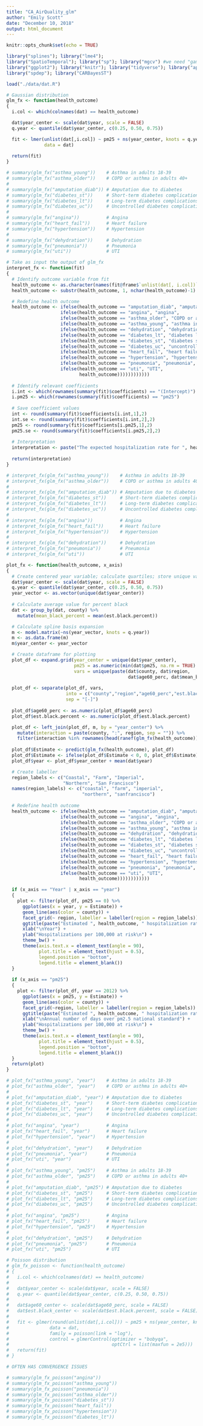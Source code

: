 ```yaml
---
title: "CA_AirQuality_glm"
author: "Emily Scott"
date: "December 10, 2018"
output: html_document
---
```


```r
knitr::opts_chunk$set(echo = TRUE)
```

```r
library("splines"); library("lme4"); 
library("SpatioTemporal"); library("sp"); library("mgcv") #we need "gam" function
library("ggplot2"); library("knitr"); library("tidyverse"); library("ape") #moran's I
library("spdep"); library("CARBayesST")
```

```r
load("./data/dat.R")
```

```r
# Gaussian distribution
glm_fx <- function(health_outcome)
{
  i.col <- which(colnames(dat) == health_outcome)

  dat$year_center <- scale(dat$year, scale = FALSE)
  q.year <- quantile(dat$year_center, c(0.25, 0.50, 0.75))

  fit <- lmer(unlist(dat[,i.col]) ~ pm25 + ns(year_center, knots = q.year) + age60_perc + est.black.percent + (1|region/county), 
              data = dat)
  
  return(fit)
}

# summary(glm_fx("asthma_young"))    # Asthma in adults 18-39
# summary(glm_fx("asthma_older"))    # COPD or asthma in adults 40+
# 
# summary(glm_fx("amputation_diab")) # Amputation due to diabetes
# summary(glm_fx("diabetes_st"))     # Short-term diabetes complications
# summary(glm_fx("diabetes_lt"))     # Long-term diabetes complications
# summary(glm_fx("diabetes_uc"))     # Uncontrolled diabetes complications
# 
# summary(glm_fx("angina"))          # Angina
# summary(glm_fx("heart_fail"))      # Heart failure
# summary(glm_fx("hypertension"))    # Hypertension
# 
# summary(glm_fx("dehydration"))     # Dehydration
# summary(glm_fx("pneumonia"))       # Pneumonia
# summary(glm_fx("uti"))             # UTI

```

```r
# Take as input the output of glm_fx
interpret_fx <- function(fit)
{
  # Identify outcome variable from fit
  health_outcome <- as.character(names(fit@frame$`unlist(dat[, i.col])`)[1])
  health_outcome <- substr(health_outcome, 1, nchar(health_outcome)-1)

  # Redefine health outcome
  health_outcome <- ifelse(health_outcome == "amputation_diab", "amputation due to diabetes",
                    ifelse(health_outcome == "angina", "angina",
                    ifelse(health_outcome == "asthma_older", "COPD or asthma in older adults (age 40+)",
                    ifelse(health_outcome == "asthma_young", "asthma in younger adults (age 18-39)",
                    ifelse(health_outcome == "dehydration", "dehydration",
                    ifelse(health_outcome == "diabetes_lt", "diabetes long-term complications",
                    ifelse(health_outcome == "diabetes_st", "diabetes short-term complications",
                    ifelse(health_outcome == "diabetes_uc", "uncontrolled diabetes complications",
                    ifelse(health_outcome == "heart_fail", "heart failure", 
                    ifelse(health_outcome == "hypertension", "hypertension",
                    ifelse(health_outcome == "pneumonia", "pneumonia",
                    ifelse(health_outcome == "uti", "UTI",
                           health_outcome))))))))))))
  
  # Identify relevant coefficients
  i.int <- which(rownames(summary(fit)$coefficients) == "(Intercept)")
  i.pm25 <- which(rownames(summary(fit)$coefficients) == "pm25")
  
  # Save coefficient values
  int <- round(summary(fit)$coefficients[i.int,1],2)
  int.se <- round(summary(fit)$coefficients[i.int,2],2)
  pm25 <- round(summary(fit)$coefficients[i.pm25,1],2)
  pm25.se <- round(summary(fit)$coefficients[i.pm25,2],2)
  
  # Interpretation
  interpretation <- paste("The expected hospitalization rate for ", health_outcome, " is ", int, " hospitalizations per 100,000 people at risk when there are zero days over the pm2.5 national standard (95% CI: (", round(int - 1.96*int.se, 2), ", ", round(int + 1.96*int.se,2), ")). For every additional day over the national pm2.5 standard, we expect a ", pm25, " change in this hospitalization rate (95% CI: (", round(pm25 - 1.96*pm25.se, 2), ", ", round(pm25 + 1.96*pm25.se, 2), ")).", sep = "")
  
  return(interpretation)
}

# interpret_fx(glm_fx("asthma_young"))    # Asthma in adults 18-39
# interpret_fx(glm_fx("asthma_older"))    # COPD or asthma in adults 40+
# 
# interpret_fx(glm_fx("amputation_diab")) # Amputation due to diabetes
# interpret_fx(glm_fx("diabetes_st"))     # Short-term diabetes complications
# interpret_fx(glm_fx("diabetes_lt"))     # Long-term diabetes complications
# interpret_fx(glm_fx("diabetes_uc"))     # Uncontrolled diabetes complications
# 
# interpret_fx(glm_fx("angina"))          # Angina
# interpret_fx(glm_fx("heart_fail"))      # Heart failure
# interpret_fx(glm_fx("hypertension"))    # Hypertension
# 
# interpret_fx(glm_fx("dehydration"))     # Dehydration
# interpret_fx(glm_fx("pneumonia"))       # Pneumonia
# interpret_fx(glm_fx("uti"))             # UTI

```

```r
plot_fx <- function(health_outcome, x_axis)
{
  # Create centered year variable; calculate quartiles; store unique values in vector
  dat$year_center <- scale(dat$year, scale = FALSE)
  q.year <- quantile(dat$year_center, c(0.25, 0.50, 0.75))
  year_vector <- as.vector(unique(dat$year_center))
  
  # Calculate average value for percent black
  dat <- group_by(dat, county) %>%
    mutate(mean_black_percent = mean(est.black.percent))

  # Calculate spline basis expansion
  m <- model.matrix(~ns(year_vector, knots = q.year))
  m <- as.data.frame(m)
  m$year_center <- year_vector

  # Create dataframe for plotting
  plot_df <- expand.grid(year_center = unique(dat$year_center),
                         pm25 = as.numeric(min(dat$pm25, na.rm = TRUE):max(dat$pm25, na.rm = TRUE)),
                         vars = unique(paste(dat$county, dat$region, 
                                             dat$age60_perc, dat$mean_black_percent, sep = "-"))) 
  
  plot_df <- separate(plot_df, vars, 
                      into = c("county","region","age60_perc","est.black.percent"), 
                      sep = "[-]")
  
  plot_df$age60_perc <- as.numeric(plot_df$age60_perc)
  plot_df$est.black.percent <- as.numeric(plot_df$est.black.percent)

  plot_df <- left_join(plot_df, m, by = "year_center") %>%
    mutate(interaction = paste(county, ":", region, sep = "")) %>%
    filter(interaction %in% rownames(head(ranef(glm_fx(health_outcome)))$`county:region`))
  
  plot_df$Estimate <- predict(glm_fx(health_outcome), plot_df)
  plot_df$Estimate <- ifelse(plot_df$Estimate < 0, 0, plot_df$Estimate)
  plot_df$year <- plot_df$year_center + mean(dat$year)

  # Create labeller 
  region_labels <- c("Coastal", "Farm", "Imperial",
                     "Northern", "San Francisco")
  names(region_labels) <- c("coastal", "farm", "imperial", 
                            "northern", "sanfrancisco")
  
  # Redefine health outcome
  health_outcome <- ifelse(health_outcome == "amputation_diab", "amputation due to diabetes",
                    ifelse(health_outcome == "angina", "angina",
                    ifelse(health_outcome == "asthma_older", "COPD or asthma in older adults (age 40+)",
                    ifelse(health_outcome == "asthma_young", "asthma in younger adults (age 18-39)",
                    ifelse(health_outcome == "dehydration", "dehydration",
                    ifelse(health_outcome == "diabetes_lt", "diabetes long-term complications",
                    ifelse(health_outcome == "diabetes_st", "diabetes short-term complications",
                    ifelse(health_outcome == "diabetes_uc", "uncontrolled diabetes complications",
                    ifelse(health_outcome == "heart_fail", "heart failure", 
                    ifelse(health_outcome == "hypertension", "hypertension",
                    ifelse(health_outcome == "pneumonia", "pneumonia",
                    ifelse(health_outcome == "uti", "UTI",
                           health_outcome))))))))))))

  if (x_axis == "Year" | x_axis == "year")
  {
    plot <- filter(plot_df, pm25 == 0) %>%
      ggplot(aes(x = year, y = Estimate)) +   
      geom_line(aes(color = county)) + 
      facet_grid(~ region, labeller = labeller(region = region_labels)) + 
      ggtitle(paste("Estimated ", health_outcome, " hospitalization rate", sep = "")) +
      xlab("\nYear") +
      ylab("Hospitalizations per 100,000 at risk\n") +
      theme_bw() +
      theme(axis.text.x = element_text(angle = 90), 
            plot.title = element_text(hjust = 0.5),
            legend.position = "bottom",
            legend.title = element_blank())
  }
  
  if (x_axis == "pm25")
  {
    plot <- filter(plot_df, year == 2012) %>%
      ggplot(aes(x = pm25, y = Estimate)) +
      geom_line(aes(color = county)) + 
      facet_grid(~region, labeller = labeller(region = region_labels)) +
      ggtitle(paste("Estimated ", health_outcome, " hospitalization rate", sep = "")) +
      xlab("\nAnnual number of days over pm2.5 national standard") +
      ylab("Hospitalizations per 100,000 at risk\n") +
      theme_bw() +
      theme(axis.text.x = element_text(angle = 90), 
            plot.title = element_text(hjust = 0.5),
            legend.position = "bottom",
            legend.title = element_blank())
  }
  return(plot)
}

# plot_fx("asthma_young", "year")    # Asthma in adults 18-39
# plot_fx("asthma_older", "year")    # COPD or asthma in adults 40+
# 
# plot_fx("amputation_diab", "year") # Amputation due to diabetes
# plot_fx("diabetes_st", "year")     # Short-term diabetes complications
# plot_fx("diabetes_lt", "year")     # Long-term diabetes complications
# plot_fx("diabetes_uc", "year")     # Uncontrolled diabetes complications
# 
# plot_fx("angina", "year")          # Angina
# plot_fx("heart_fail", "year")      # Heart failure
# plot_fx("hypertension", "year")    # Hypertension
# 
# plot_fx("dehydration", "year")     # Dehydration
# plot_fx("pneumonia", "year")       # Pneumonia
# plot_fx("uti", "year")             # UTI
# 
# plot_fx("asthma_young", "pm25")    # Asthma in adults 18-39
# plot_fx("asthma_older", "pm25")    # COPD or asthma in adults 40+
# 
# plot_fx("amputation_diab", "pm25") # Amputation due to diabetes
# plot_fx("diabetes_st", "pm25")     # Short-term diabetes complications
# plot_fx("diabetes_lt", "pm25")     # Long-term diabetes complications
# plot_fx("diabetes_uc", "pm25")     # Uncontrolled diabetes complications
# 
# plot_fx("angina", "pm25")          # Angina
# plot_fx("heart_fail", "pm25")      # Heart failure
# plot_fx("hypertension", "pm25")    # Hypertension
# 
# plot_fx("dehydration", "pm25")     # Dehydration
# plot_fx("pneumonia", "pm25")       # Pneumonia
# plot_fx("uti", "pm25")             # UTI

```

```r
# Poisson distribution
# glm_fx_poisson <- function(health_outcome)
# {
#   i.col <- which(colnames(dat) == health_outcome)
# 
#   dat$year_center <- scale(dat$year, scale = FALSE)
#   q.year <- quantile(dat$year_center, c(0.25, 0.50, 0.75))
#   
#   dat$age60_center <- scale(dat$age60_perc, scale = FALSE)
#   dat$est.black_center <- scale(dat$est.black.percent, scale = FALSE)
# 
#   fit <- glmer(round(unlist(dat[,i.col])) ~ pm25 + ns(year_center, knots = q.year) + age60_center + est.black_center + (1|region/county), 
#               data = dat, 
#               family = poisson(link = "log"),
#               control = glmerControl(optimizer = "bobyqa",
#                                      optCtrl = list(maxfun = 2e5)))
#   return(fit)
# }

# OFTEN HAS CONVERGENCE ISSUES

# summary(glm_fx_poisson("angina"))
# summary(glm_fx_poisson("asthma_young"))
# summary(glm_fx_poisson("pneumonia"))
# summary(glm_fx_poisson("asthma_older"))
# summary(glm_fx_poisson("diabetes_st"))
# summary(glm_fx_poisson("heart_fail"))
# summary(glm_fx_poisson("hypertension"))
# summary(glm_fx_poisson("diabetes_lt"))
```
